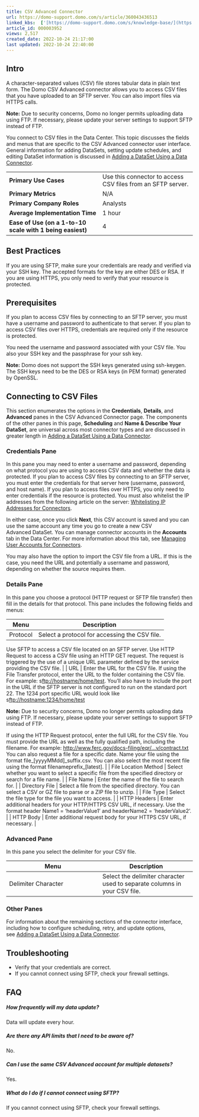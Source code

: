 ```yaml
---
title: CSV Advanced Connector
url: https://domo-support.domo.com/s/article/360043436513
linked_kbs:  ['[https://domo-support.domo.com/s/knowledge-base/](https://domo-support.domo.com/s/knowledge-base/)', '[https://domo-support.domo.com/s/](https://domo-support.domo.com/s/)', '[https://domo-support.domo.com/s/topic/0TO5w000000ZammGAC](https://domo-support.domo.com/s/topic/0TO5w000000ZammGAC)', '[https://domo-support.domo.com/s/topic/0TO5w000000ZanLGAS](https://domo-support.domo.com/s/topic/0TO5w000000ZanLGAS)', '[https://domo-support.domo.com/s/topic/0TO5w000000ZaowGAC](https://domo-support.domo.com/s/topic/0TO5w000000ZaowGAC)', '[https://domo-support.domo.com/s/article/360042926274](https://domo-support.domo.com/s/article/360042926274)', '[https://domo-support.domo.com/s/article/360043630093](https://domo-support.domo.com/s/article/360043630093)', '[https://domo-support.domo.com/s/article/360042926054](https://domo-support.domo.com/s/article/360042926054)', '[https://domo-support.domo.com/s/article/360043436513](https://domo-support.domo.com/s/article/360043436513)', '[https://domo-support.domo.com/s/topic/0TO5w000000ZaowGAC/file-connectors](https://domo-support.domo.com/s/topic/0TO5w000000ZaowGAC/file-connectors)', '[https://domo-support.domo.com/s/article/360043429933](https://domo-support.domo.com/s/article/360043429933)', '[https://domo-support.domo.com/s/article/360043429953](https://domo-support.domo.com/s/article/360043429953)', '[https://domo-support.domo.com/s/article/360042925494](https://domo-support.domo.com/s/article/360042925494)', '[https://domo-support.domo.com/s/article/4408174643607](https://domo-support.domo.com/s/article/4408174643607)', '[https://domo-support.domo.com/s/article/360043429913](https://domo-support.domo.com/s/article/360043429913)', '[https://domo-support.domo.com/s/login/](https://domo-support.domo.com/s/login/)']
article_id: 000003952
views: 2,517
created_date: 2022-10-24 21:17:00
last updated: 2022-10-24 22:40:00
---
```




Intro
-----


A character-separated values (CSV) file stores tabular data in plain text form. The Domo CSV Advanced connector allows you to access CSV files that you have uploaded to an SFTP server. You can also import files via HTTPS calls.




 


**Note:** Due to security concerns, Domo no longer permits uploading data using FTP. If necessary, please update your server settings to support SFTP instead of FTP. 



You connect to CSV files in the Data Center. This topic discusses the fields and menus that are specific to the CSV Advanced connector user interface. General information for adding DataSets, setting update schedules, and editing DataSet information is discussed in [Adding a DataSet Using a Data Connector](/s/article/360042926274).




|  |  |
| --- | --- |
| **Primary Use Cases** | Use this connector to access CSV files from an SFTP server. |
| **Primary Metrics** | N/A |
| **Primary Company Roles** | Analysts |
| **Average Implementation Time** | 1 hour |
| **Ease of Use (on a 1-to-10 scale with 1 being easiest)** | 4 |


Best Practices
--------------


If you are using SFTP, make sure your credentials are ready and verified via your SSH key. The accepted formats for the key are either DES or RSA. If you are using HTTPS, you only need to verify that your resource is protected.


Prerequisites
-------------


If you plan to access CSV files by connecting to an SFTP server, you must have a username and password to authenticate to that server. If you plan to access CSV files over HTTPS, credentials are required only if the resource is protected.


You need the username and password associated with your CSV file. You also your SSH key and the passphrase for your ssh key.







**Note:** Domo does not support the SSH keys generated using ssh-keygen. The SSH keys need to be the DES or RSA keys (in PEM format) generated by OpenSSL.



Connecting to CSV Files
-----------------------


This section enumerates the options in the **Credentials**, **Details**, and **Advanced** panes in the CSV Advanced Connector page. The components of the other panes in this page, **Scheduling** and **Name & Describe Your DataSet**, are universal across most connector types and are discussed in greater length in [Adding a DataSet Using a Data Connector](/s/article/360042926274 "Adding a DataSet Using a Data Connector").


### Credentials Pane


In this pane you may need to enter a username and password, depending on what protocol you are using to access CSV data and whether the data is protected. If you plan to access CSV files by connecting to an SFTP server, you must enter the credentials for that server here (username, password, and host name). If you plan to access files over HTTPS, you only need to enter credentials if the resource is protected. You must also whitelist the IP addresses from the following article on the server: [Whitelisting IP Addresses for Connectors](/s/article/360043630093 "Whitelisting IP Addresses").


In either case, once you click **Next**, this CSV account is saved and you can use the same account any time you go to create a new CSV Advanced DataSet. You can manage connector accounts in the **Accounts** tab in the Data Center. For more information about this tab, see [Managing User Accounts for Connectors](/s/article/360042926054 "Managing User Accounts for Connectors").


You may also have the option to import the CSV file from a URL. If this is the case, you need the URL and potentially a username and password, depending on whether the source requires them.


### Details Pane


In this pane you choose a protocol (HTTP request or SFTP file transfer) then fill in the details for that protocol. This pane includes the following fields and menus:




| Menu | Description |
| --- | --- |
| Protocol | Select a protocol for accessing the CSV file.
Use SFTP to access a CSV file located on an SFTP server.
Use HTTP Request to access a CSV file using an HTTP GET request. The request is triggered by the use of a unique URL parameter defined by the service providing the CSV file. |
| URL | Enter the URL for the CSV file.
If using the File Transfer protocol, enter the URL to the folder containing the CSV file. For example: s<ftp://hostname/home/test>. You'll also have to include the port in the URL if the SFTP server is not configured to run on the standard port 22. The 1234 port specific URL would look like s<ftp://hostname:1234/home/test>





**Note:** Due to security concerns, Domo no longer permits uploading data using FTP. If necessary, please update your server settings to support SFTP instead of FTP. 



If using the HTTP Request protocol, enter the full URL for the CSV file. You must provide the URL as well as the fully qualified path, including the filename. For example: <http://www.ferc.gov/docs-filing/eqr/...v/contract.txt>
You can also request a file for a specific date. Name your file using the format file\_[yyyyMMdd]\_suffix.csv.
You can also select the most recent file using the format filenameprefix\_[latest]. |
| File Location Method | Select whether you want to select a specific file from the specified directory or search for a file name. |
| File Name | Enter the name of the file to search for. |
| Directory File | Select a file from the specified directory. You can select a CSV or GZ file to parse or a ZIP file to unzip. |
| File Type | Select the file type for the file you want to access. |
| HTTP Headers | Enter additional headers for your HTTP/HTTPS CSV URL, if necessary. Use the format header Name1 = 'headerValue1' and headerName2 = 'headerValue2'. |
| HTTP Body | Enter additional request body for your HTTPS CSV URL, if necessary. |


### Advanced Pane


In this pane you select the delimiter for your CSV file.




| Menu | Description |
| --- | --- |
| Delimiter Character | Select the delimiter character used to separate columns in your CSV file. |


### Other Panes


For information about the remaining sections of the connector interface, including how to configure scheduling, retry, and update options, see [Adding a DataSet Using a Data Connector](/s/article/360042926274).


Troubleshooting
---------------


* Verify that your credentials are correct.
* If you cannot connect using SFTP, check your firewall settings.


FAQ
---


##### How frequently will my data update?


Data will update every hour.


##### Are there any API limits that I need to be aware of?


No.


##### Can I use the same CSV Advanced account for multiple datasets?


Yes.


##### What do I do if I cannot connect using SFTP?


If you cannot connect using SFTP, check your firewall settings.

